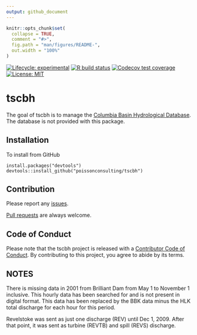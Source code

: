 ```yaml
---
output: github_document
---
```


<!-- README.md is generated from README.Rmd. Please edit that file -->

```r
knitr::opts_chunk$set(
  collapse = TRUE,
  comment = "#>",
  fig.path = "man/figures/README-",
  out.width = "100%"
)
```

<!-- badges: start -->
[![Lifecycle: experimental](https://img.shields.io/badge/lifecycle-experimental-orange.svg)](https://lifecycle.r-lib.org/articles/stages.html#experimental)
[![R build status](https://github.com/poissonconsulting/tscbh/workflows/R-CMD-check/badge.svg)](https://github.com/poissonconsulting/tscbh/actions)
[![Codecov test coverage](https://codecov.io/gh/poissonconsulting/tscbh/branch/master/graph/badge.svg)](https://codecov.io/gh/poissonconsulting/tscbh?branch=master)
[![License: MIT](https://img.shields.io/badge/License-MIT-green.svg)](https://opensource.org/licenses/MIT)
<!-- badges: end -->

# tscbh

The goal of tscbh is to manage the [Columbia Basin Hydrological Database](https://www.poissonconsulting.ca/data/2018/05/15/columbia-basin-hydrological-database.html).
The database is not provided with this package.

## Installation

To install from GitHub
```
install.packages("devtools")
devtools::install_github("poissonconsulting/tscbh")
```

## Contribution

Please report any [issues](https://github.com/poissonconsulting/tscbh/issues).

[Pull requests](https://github.com/poissonconsulting/tscbh/pulls) are always welcome.

## Code of Conduct

Please note that the tscbh project is released with a [Contributor Code of Conduct](https://contributor-covenant.org/version/2/0/CODE_OF_CONDUCT.html). By contributing to this project, you agree to abide by its terms.

## NOTES

There is missing data in 2001 from Brilliant Dam from May 1 to November 1 inclusive.  This hourly data has been searched for and is not present in digital format. This data has been replaced by the BBK data minus the HLK total discharge for each hour for this period.

Revelstoke was sent as just one discharge (REV) until Dec 1, 2009. After that point, it was sent as turbine (REVTB) and spill (REVS) discharge.
